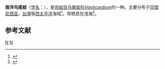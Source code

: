 {{Infraspeciesbox
| genus = Vasticardium
| species = flavum
| subspecies = subrugosum
| authority = (G. B. Sowerby II, 1839)<ref name=WoRMS_381337>{{cite WoRMS |id=381337 |title=''Vasticardium flavum subrugosum'' <small>(G. B. Sowerby II, 1839)</small> |date=2014-11-11 |last=ter Poorten |first=Jan Johan |accessdate=2015-03-03 }}</ref>
}}
'''南洋鸟尾蛤'''（[[学名|学名]]：{{lang|la|'''''Vasticardium flavum subrugosum'''''}}），是[[帘蛤目|帘蛤目]][[鸟尾蛤科|鸟尾蛤科]]''[[Vasticardium|Vasticardium]]''的一种。主要分布于[[印度尼西亚|印度尼西亚]]、[[台灣|台灣]]等[[西太平洋|西太平洋]]海域<ref name=Lai>{{cite journal |url=http://shell.sinica.edu.tw/chinese/documentquery_c.php?No=100158 |title=談鳥尾蛤科的分類 |year=1990 |author=[[賴景陽|賴景陽]] |issue=15 |pages=22-30 |journal=[[貝友|貝友]] |publisher=[[中華民國貝類學會|中華民國貝類學會]] |language=zh-hant |access-date=2015-03-12 |archive-date=2016-03-04 |archive-url=https://web.archive.org/web/20160304113114/http://shell.sinica.edu.tw/chinese/documentquery_c.php?No=100158 |dead-url=no }}</ref>。常栖息在浅海<ref>{{cite web|url=http://shell.sinica.edu.tw/chinese/shellbase_detail.php?science_no=2456|title=国际贝库：南洋鸟尾蛤|publisher=台湾贝类资料库|accessdate=2009-08-11|archive-date=2016-03-04|archive-url=https://web.archive.org/web/20160304110648/http://shell.sinica.edu.tw/chinese/shellbase_detail.php?science_no=2456|dead-url=no}}</ref>。

== 参考文献 ==
{{reflist}}

{{taxonbar}}
[[Category:_1839年描述的动物|N]]
[[Category:糙鸟蛤亚科|N]]